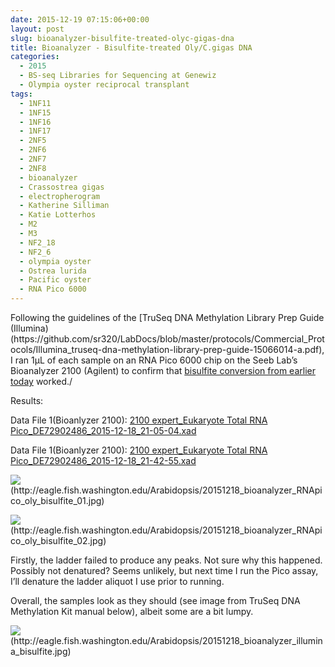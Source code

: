 ```yaml
---
date: 2015-12-19 07:15:06+00:00
layout: post
slug: bioanalyzer-bisulfite-treated-olyc-gigas-dna
title: Bioanalyzer - Bisulfite-treated Oly/C.gigas DNA
categories:
  - 2015
  - BS-seq Libraries for Sequencing at Genewiz
  - Olympia oyster reciprocal transplant
tags:
  - 1NF11
  - 1NF15
  - 1NF16
  - 1NF17
  - 2NF5
  - 2NF6
  - 2NF7
  - 2NF8
  - bioanalyzer
  - Crassostrea gigas
  - electropherogram
  - Katherine Silliman
  - Katie Lotterhos
  - M2
  - M3
  - NF2_18
  - NF2_6
  - olympia oyster
  - Ostrea lurida
  - Pacific oyster
  - RNA Pico 6000
---
```


Following the guidelines of the [TruSeq DNA Methylation Library Prep Guide (Illumina)(https://github.com/sr320/LabDocs/blob/master/protocols/Commercial_Protocols/Illumina_truseq-dna-methylation-library-prep-guide-15066014-a.pdf), I ran 1μL of each sample on an RNA Pico 6000 chip on the Seeb Lab's Bioanalyzer 2100 (Agilent) to confirm that [bisulfite conversion from earlier today](https://robertslab.github.io/sams-notebook/posts/2015-12-18-bisulfite-treatment-oly-reciprocal-transplant-dna-c-gigas-lotterhos-dna-for-bs-seq/) worked./

Results:

Data File 1(Bioanlyzer 2100): [2100 expert_Eukaryote Total RNA Pico_DE72902486_2015-12-18_21-05-04.xad](https://eagle.fish.washington.edu/Arabidopsis/Bioanalyzer%20Data/2100%20expert_Eukaryote%20Total%20RNA%20Pico_DE72902486_2015-12-18_21-05-04.xad)

Data File 1(Bioanlyzer 2100): [2100 expert_Eukaryote Total RNA Pico_DE72902486_2015-12-18_21-42-55.xad](https://eagle.fish.washington.edu/Arabidopsis/Bioanalyzer%20Data/2100%20expert_Eukaryote%20Total%20RNA%20Pico_DE72902486_2015-12-18_21-42-55.xad)



![](https://eagle.fish.washington.edu/Arabidopsis/20151218_bioanalyzer_RNApico_oly_bisulfite_01.jpg)(http://eagle.fish.washington.edu/Arabidopsis/20151218_bioanalyzer_RNApico_oly_bisulfite_01.jpg)

![](https://eagle.fish.washington.edu/Arabidopsis/20151218_bioanalyzer_RNApico_oly_bisulfite_02.jpg)(http://eagle.fish.washington.edu/Arabidopsis/20151218_bioanalyzer_RNApico_oly_bisulfite_02.jpg)



Firstly, the ladder failed to produce any peaks. Not sure why this happened. Possibly not denatured? Seems unlikely, but next time I run the Pico assay, I'll denature the ladder aliquot I use prior to running.

Overall, the samples look as they should (see image from TruSeq DNA Methylation Kit manual below), albeit some are a bit lumpy.

![](https://eagle.fish.washington.edu/Arabidopsis/20151218_bioanalyzer_illumina_bisulfite.jpg)(http://eagle.fish.washington.edu/Arabidopsis/20151218_bioanalyzer_illumina_bisulfite.jpg)
